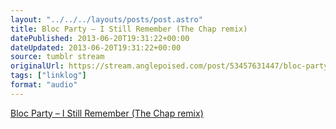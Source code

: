 ```yaml
---
layout: "../../../layouts/posts/post.astro"
title: Bloc Party – I Still Remember (The Chap remix)
datePublished: 2013-06-20T19:31:22+00:00
dateUpdated: 2013-06-20T19:31:22+00:00
source: tumblr stream
originalUrl: https://stream.anglepoised.com/post/53457631447/bloc-party-i-still-remember-the-chap-remix
tags: ["linklog"]
format: "audio"
---
```


[Bloc Party &#8211; I Still Remember (The Chap remix)][1]

[1]: https://soundcloud.com/thechapmusic/bloc-party-remix
